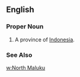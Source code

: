 ==English==
===Proper Noun===
{{en-proper noun}}
#A province of [[Indonesia]].
===See Also===
[[w:North Maluku]]